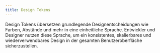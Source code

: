 ```yaml
---
title: Design Tokens
---
```


Design Tokens übersetzen grundlegende Designentscheidungen wie Farben, Abstände
und mehr in eine einheitliche Sprache. Entwickler und Designer nutzen diese
Sprache, um ein konsistentes, skalierbares und wiederverwendbares Design in der
gesamten Benutzeroberfläche sicherzustellen.
